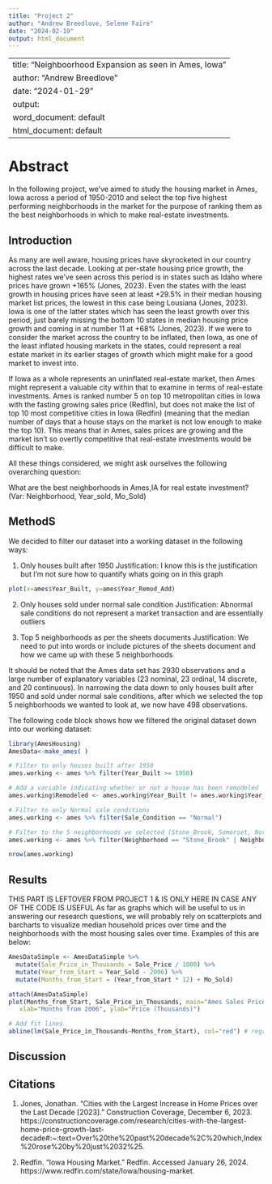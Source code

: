 ```yaml
---
title: "Project 2"
author: "Andrew Breedlove, Selene Faire"
date: "2024-02-19"
output: html_document
---
```


---
title: "Neighboorhood Expansion as seen in Ames, Iowa"
author: "Andrew Breedlove"
date: "2024-01-29"
output:
  word_document: default
  html_document: default
---

# Abstract

In the following project, we've aimed to study the housing market in Ames, Iowa across
a period of 1950-2010 and select the top five highest performing neighborhoods in
the market for the purpose of ranking them as the best neighborhoods in which to make real-estate investments. 

## Introduction

As many are well aware, housing prices have skyrocketed in our country across the
last decade. Looking at per-state housing price growth, the highest rates we've seen 
across this period is in states such as Idaho where prices have grown +165% (Jones, 2023).
Even the states with the least growth in housing prices have seen at least +29.5%
in their median housing market list prices, the lowest in this case being Lousiana (Jones, 2023).
Iowa is one of the latter states which has seen the least growth over this period,
just barely missing the bottom 10 states in median housing price growth and coming
in at number 11 at +68% (Jones, 2023). If we were to consider the market across the 
country to be inflated, then Iowa, as one of the least inflated housing markets in the states, could represent a real estate market in its earlier stages of growth which might make for a good market to invest into.

If Iowa as a whole represents an uninflated real-estate market, then Ames might represent
a valuable city within that to examine in terms of real-estate investments. Ames is ranked number 5 on top 10 metropolitan cities in Iowa with the fasting growing sales price (Redfin), but does not make the list of top 10 most competitive cities in Iowa (Redfin) (meaning that the median number of days that a house stays on the market is not low enough to make the top 10). This means that in Ames, sales prices are growing and the market
isn't so overtly competitive that real-estate investments would be difficult to make.

All these things considered, we might ask ourselves the following overarching question:

What are the best neighborhoods in Ames,IA for real estate investment? (Var: Neighborhood, Year_sold, Mo_Sold)


## MethodS

We decided to filter our dataset into a working dataset in the following ways:

1. Only houses built after 1950
Justification: I know this is the justification but I'm not sure how to quantify
whats going on in this graph
```R
plot(x=ames$Year_Built, y=ames$Year_Remod_Add)
```
2. Only houses sold under normal sale condition
Justification: Abnormal sale conditions do not represent a market transaction and are essentially outliers

3. Top 5 neighborhoods as per the sheets documents
Justification: We need to put into words or include pictures of the sheets document and how we came up with these 5 neighborhoods

It should be noted that the Ames data set has 2930 observations and a large number of explanatory variables (23 nominal, 23 ordinal, 14 discrete, and 20 continuous). 
In narrowing the data down to only houses built after 1950 and sold under normal sale conditions, after which we selected the top 5 neighborhoods we wanted to look at,
we now have 498 observations.

The following code block shows how we filtered the original dataset down into our
working dataset:

```R
library(AmesHousing)
AmesData<-make_ames( )

# Filter to only houses built after 1950
ames.working <- ames %>% filter(Year_Built >= 1950)

# Add a variable indicating whether or not a house has been remodeled
ames.working$Remodeled <- ames.working$Year_Built != ames.working$Year_Remod_Add

# Filter to only Normal sale conditions
ames.working <- ames %>% filter(Sale_Condition == "Normal")

# Filter to the 5 neighborhoods we selected (Stone_Brook, Somerset, Northridge_Heights, Bloomington_Heights, Northridge)
ames.working <- ames %>% filter(Neighborhood == "Stone_Brook" | Neighborhood == "Somerset" | Neighborhood == "Northridge_Heights" | Neighborhood == "Bloomington_Heights" | Neighborhood == "Northridge")

nrow(ames.working)

```




## Results

THIS PART IS LEFTOVER FROM PROJECT 1 & IS ONLY HERE IN CASE ANY OF THE CODE IS USEFUL
As far as graphs which will be useful to us in answering our research questions, 
we will probably rely on scatterplots and barcharts to visualize median household 
prices over time and the neighborhoods with the most housing sales over time. 
Examples of this are below:

```R

AmesDataSimple <- AmesDataSimple %>%
  mutate(Sale_Price_in_Thousands = Sale_Price / 1000) %>%
  mutate(Year_from_Start = Year_Sold - 2006) %>%
  mutate(Months_from_Start = (Year_from_Start * 12) + Mo_Sold)

attach(AmesDataSimple)
plot(Months_from_Start, Sale_Price_in_Thousands, main="Ames Sales Price over Time",
   xlab="Months from 2006", ylab="Price (Thousands)")

# Add fit lines
abline(lm(Sale_Price_in_Thousands~Months_from_Start), col="red") # regression line (y~x)
```

## Discussion



## Citations

1. Jones, Jonathan. “Cities with the Largest Increase in Home Prices over the Last Decade [2023].” Construction Coverage, December 6, 2023. https://constructioncoverage.com/research/cities-with-the-largest-home-price-growth-last-decade#:~:text=Over%20the%20past%20decade%2C%20which,Index%20rose%20by%20just%2032%25. 

2. Redfin. “Iowa Housing Market.” Redfin. Accessed January 26, 2024. https://www.redfin.com/state/Iowa/housing-market. 
